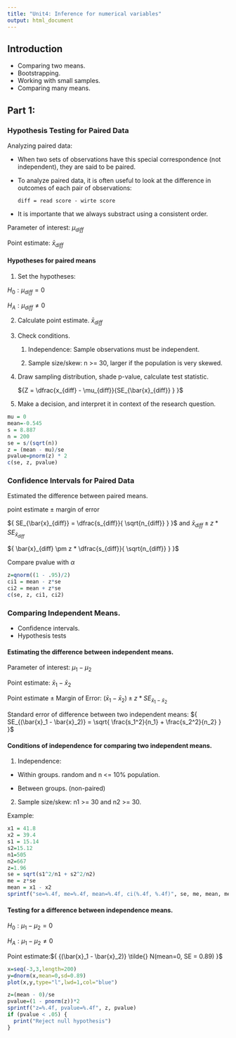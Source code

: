 ```yaml
---
title: "Unit4: Inference for numerical variables"
output: html_document
---
```


Introduction
-----------------------------
- Comparing two means.
- Bootstrapping.
- Working with small samples.
- Comparing many means.

## Part 1:
### Hypothesis Testing for Paired Data

Analyzing paired data:

- When two sets of observations have this special
  correspondence (not independent), they are said to be
  paired.
  
- To analyze paired data, it is often useful to look at the difference
  in outcomes of each pair of observations:
  
  ````
  diff = read score - wirte score
  ````
  
- It is importante that we always substract using a consistent order.

Parameter of interest: ${\mu_{diff}}$

Point estimate: ${\bar{x}_{diff}}$
  
#### Hypotheses for paired means

1. Set the hypotheses:

${H_0: \mu_{diff} = 0}$

${H_A: \mu_{diff} \neq 0}$

2. Calculate point estimate. ${\bar{x}_{diff}}$

3. Check conditions.

    1. Independence: Sample observations must be independent.
    
    2. Sample size/skew: n >= 30, larger if the population is very skewed.
  
4. Draw sampling distribution, shade p-value, calculate test statistic.

    ${Z = \dfrac{x_{diff} - \mu_{diff}}{SE_{\bar{x}_{diff}} } }$

5. Make a decision, and interpret it in context of the research question.

````r
mu = 0
mean=-0.545
s = 8.887
n = 200
se = s/(sqrt(n))
z = (mean - mu)/se
pvalue=pnorm(z) * 2
c(se, z, pvalue)
````

### Confidence Intervals for Paired Data

Estimated the difference between paired means.

  point estimate ${\pm}$ margin of error
  
  ${ SE_{\bar{x}_{diff}} = \dfrac{s_{diff}}{ \sqrt{n_{diff}} } }$ and
  ${ \bar{x}_{diff}  \pm z * SE_{\bar{x}_{diff}} }$

  ${ \bar{x}_{diff}  \pm z * \dfrac{s_{diff}}{ \sqrt{n_{diff}} } }$


Compare pvalue with ${ \alpha }$
````r
z=qnorm((1 - .95)/2)
ci1 = mean - z*se
ci2 = mean + z*se
c(se, z, ci1, ci2) 

````

### Comparing Independent Means.
- Confidence intervals.
- Hypothesis tests

#### Estimating the difference between independent means.

Parameter of interest: ${ \mu_1 - \mu_2}$

Point estimate: ${ \bar{x}_1 - \bar{x}_2  }$

Point estimate ${ \pm }$ Margin of Error: ${  (\bar{x}_1 - \bar{x}_2) \pm z* SE_{\bar{x}_1 - \bar{x}_2} }$

Standard error of difference between two independent means:
${  SE_{(\bar{x}_1 - \bar{x}_2)} = \sqrt{ \frac{s_1^2}{n_1} + \frac{s_2^2}{n_2} } }$

#### Conditions of independence for comparing two independent means.

1. Independence:

  - Within groups. random and n <= 10% population.
  
  - Between groups. (non-paired)
  
2. Sample size/skew: n1 >= 30 and n2 >= 30.

Example:

````r
x1 = 41.8
x2 = 39.4
s1 = 15.14
s2=15.12
n1=505
n2=667
z=1.96
se = sqrt(s1^2/n1 + s2^2/n2)
me = z*se
mean = x1 - x2
sprintf("se=%.4f, me=%.4f, mean=%.4f, ci(%.4f, %.4f)", se, me, mean, mean - me, mean + me)
````

#### Testing for a difference between independence means.

${ H_0: \mu_1 - \mu_2 = 0}$

${ H_A: \mu_1 - \mu_2 \ne 0}$

Point estimate:${ {(\bar{x}_1 - \bar{x}_2)} \tilde{} N(mean=0, SE = 0.89) }$

````r
x=seq(-3,3,length=200)
y=dnorm(x,mean=0,sd=0.89)
plot(x,y,type="l",lwd=1,col="blue")

z=(mean - 0)/se
pvalue=(1 - pnorm(z))*2
sprintf("z=%.4f, pvalue=%.4f", z, pvalue)
if (pvalue < .05) {
  print("Reject null hypothesis")
}
````
